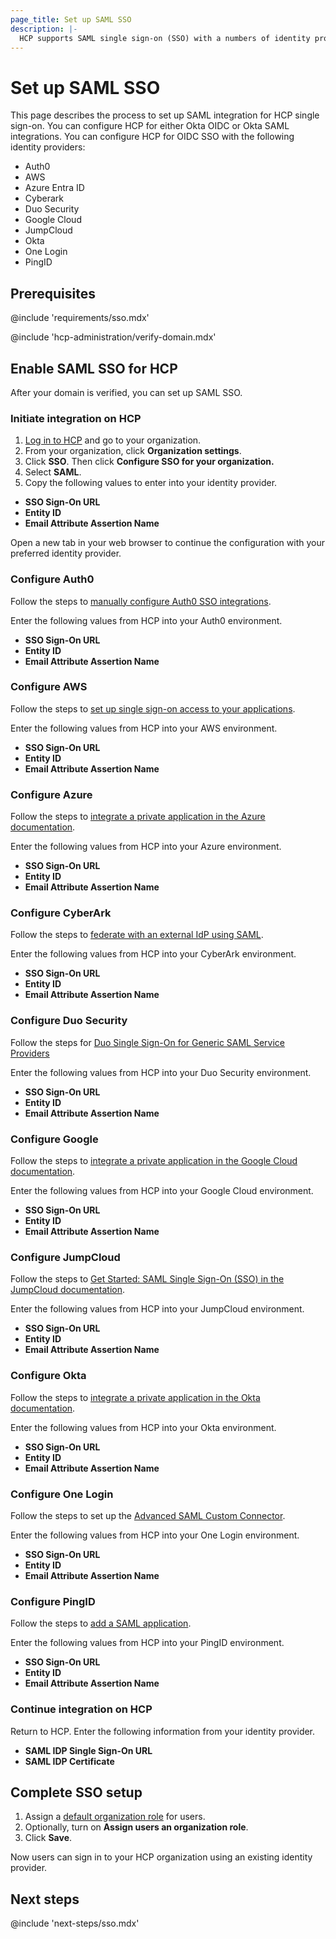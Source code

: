 ```yaml
---
page_title: Set up SAML SSO
description: |-
  HCP supports SAML single sign-on (SSO) with a numbers of identity providers. Learn how to enable SAML SSO so that users can sign in to an HCP organization with existing credentials.
---
```


# Set up SAML SSO

This page describes the process to set up SAML integration for HCP single sign-on. You can configure HCP for either Okta OIDC or Okta SAML integrations. You can configure HCP for OIDC SSO with the following identity providers:

- Auth0
- AWS
- Azure Entra ID
- Cyberark
- Duo Security
- Google Cloud
- JumpCloud
- Okta
- One Login
- PingID

## Prerequisites

@include 'requirements/sso.mdx'

@include 'hcp-administration/verify-domain.mdx'

## Enable SAML SSO for HCP

After your domain is verified, you can set up SAML SSO.

### Initiate integration on HCP

1. [Log in to HCP](https://portal.cloud.hashicorp.com/) and go to your organization.
1. From your organization, click **Organization settings**.
1. Click **SSO**. Then click **Configure SSO for your organization.**
1. Select **SAML**.
1. Copy the following values to enter into your identity provider.

  - **SSO Sign-On URL**
  - **Entity ID**
  - **Email Attribute Assertion Name**

Open a new tab in your web browser to continue the configuration with your preferred identity provider.

<Tabs>

<Tab heading="Auth0">

### Configure Auth0

Follow the steps to [manually configure Auth0 SSO integrations](https://auth0.com/docs/authenticate/single-sign-on/outbound-single-sign-on/configure-auth0-saml-identity-provider#manually-configure-sso-integrations).

Enter the following values from HCP into your Auth0 environment.

- **SSO Sign-On URL**
- **Entity ID**
- **Email Attribute Assertion Name**

</Tab>

<Tab heading="AWS">

### Configure AWS

Follow the steps to [set up single sign-on access to your applications](https://docs.aws.amazon.com/singlesignon/latest/userguide/set-up-single-sign-on-access-to-applications.html).

Enter the following values from HCP into your AWS environment.

- **SSO Sign-On URL**
- **Entity ID**
- **Email Attribute Assertion Name**

</Tab>

<Tab heading="Azure">

### Configure Azure

Follow the steps to [integrate a private application in the Azure documentation](https://learn.microsoft.com/en-us/entra/identity/enterprise-apps/add-application-portal-setup-sso).

Enter the following values from HCP into your Azure environment.

- **SSO Sign-On URL**
- **Entity ID**
- **Email Attribute Assertion Name**

</Tab>

<Tab heading="CyberArk">

### Configure CyberArk

Follow the steps to [federate with an external IdP using SAML](https://docs.cyberark.com/wpm/latest/en/content/coreservices/usersroles/partneradd.htm?TocPath=Setup%7CAdd%20Users%7CSet%20up%20federation%20with%20external%20identity%20providers%7CFederate%20with%20an%20external%20IdP%20using%20SAML%7C_____0).

Enter the following values from HCP into your CyberArk environment.

- **SSO Sign-On URL**
- **Entity ID**
- **Email Attribute Assertion Name**

</Tab>

<Tab heading="Duo Security">

### Configure Duo Security

Follow the steps for [Duo Single Sign-On for Generic SAML Service Providers](https://duo.com/docs/sso-generic)

Enter the following values from HCP into your Duo Security environment.

- **SSO Sign-On URL**
- **Entity ID**
- **Email Attribute Assertion Name**

</Tab>

<Tab heading="Google">

### Configure Google

Follow the steps to [integrate a private application in the Google Cloud documentation](https://cloud.google.com/identity-platform/docs/web/saml).

Enter the following values from HCP into your Google Cloud environment.

- **SSO Sign-On URL**
- **Entity ID**
- **Email Attribute Assertion Name**

</Tab>

<Tab heading="JumpCloud">

### Configure JumpCloud

Follow the steps to [Get Started: SAML Single Sign-On (SSO) in the JumpCloud documentation](https://jumpcloud.com/support/get-started-applications-saml-sso#using-sso-applications-with-jumpcloud).

Enter the following values from HCP into your JumpCloud environment.

- **SSO Sign-On URL**
- **Entity ID**
- **Email Attribute Assertion Name**

</Tab>

<Tab heading="Okta">

### Configure Okta

Follow the steps to [integrate a private application in the Okta documentation](https://developer.okta.com/docs/guides/add-private-app/saml2/main/).

Enter the following values from HCP into your Okta environment.

- **SSO Sign-On URL**
- **Entity ID**
- **Email Attribute Assertion Name**

</Tab>

<Tab heading="One Login">

### Configure One Login

Follow the steps to set up the [Advanced SAML Custom Connector](https://onelogin.service-now.com/support?id=kb_article&sys_id=8a1f3d501b392510c12a41d5ec4bcbcc).

Enter the following values from HCP into your One Login environment.

- **SSO Sign-On URL**
- **Entity ID**
- **Email Attribute Assertion Name**

</Tab>

<Tab heading="PingID">

### Configure PingID

Follow the steps to [add a SAML application](https://docs.pingidentity.com/pingone/pingone_tutorials/p1_p1tutorial_add_a_saml_app.html).

Enter the following values from HCP into your PingID environment.

- **SSO Sign-On URL**
- **Entity ID**
- **Email Attribute Assertion Name**

</Tab>
</Tabs>

### Continue integration on HCP

Return to HCP. Enter the following information from your identity provider.

- **SAML IDP Single Sign-On URL**
- **SAML IDP Certificate**

## Complete SSO setup

1. Assign a [default organization role](/hcp/docs/hcp/iam/sso/default-role) for users.
1. Optionally, turn on **Assign users an organization role**.
1. Click **Save**.

Now users can sign in to your HCP organization using an existing identity provider.

## Next steps

@include 'next-steps/sso.mdx'